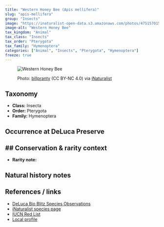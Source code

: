 ```yaml
---
title: "Western Honey Bee (Apis mellifera)"
slug: "apis-mellifera"
group: "Insects"
image: "https://inaturalist-open-data.s3.amazonaws.com/photos/475157015/large.jpg"        # keep for thumbnails
image-alt: "Western Honey Bee"
tax_kingdom: "Animal"
tax_class: "Insects"
tax_order: "Pterygota"        
tax_family: "Hymenoptera"     
categories: ["Animal", "Insects", "Pterygota", "Hymenoptera"]
freeze: true
---
```


<figure class="species-figure">

<img src="https://inaturalist-open-data.s3.amazonaws.com/photos/475157015/large.jpg" alt="Western Honey Bee" class="species-photo"/>

<figcaption class="photo-credit">

Photo: <a href="https://www.inaturalist.org/people/billpranty">billpranty</a> (CC BY-NC 4.0) via <a href="https://www.inaturalist.org/observations/264609649">iNaturalist</a>

</figcaption>

</figure>

## Taxonomy

-   **Class:** Insecta
-   **Order:** Pterygota
-   **Family:** Hymenoptera

## Occurrence at DeLuca Preserve

## \## Conservation & rarity context

-   **Rarity note:**

## Natural history notes

## References / links

-   [DeLuca Bio Blitz Species Observations](NA)
-   [iNaturalist species page](NA)
-   [IUCN Red List](NA)
-   [Local profile](NA)
